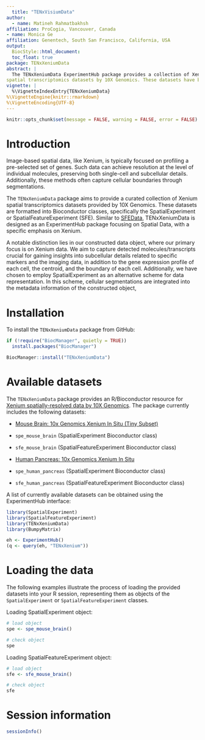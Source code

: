```yaml
---
  title: "TENxVisiumData"
author:
  - name: Matineh Rahmatbakhsh
affiliation: ProCogia, Vancouver, Canada
- name: Monica Ge 
affiliation: Genentech, South San Francisco, California, USA
output:
  BiocStyle::html_document:
  toc_float: true
package: TENxXeniumData
abstract: |
  The TENxXeniumData ExperimentHub package provides a collection of Xenium 
spatial transcriptomics datasets by 10X Genomics. These datasets have been formatted into the Bioconductor classes, the SpatialExperiment or SpatialFeatureExperiment (SFE), to facilitate seamless integration into various applications, including examples, demonstrations, and tutorials. The constructed data objects include gene expression profiles, per-transcript location data, centroid, segmentation boundaries (e.g., cell or nucleus boundaries), and image.
vignette: |
  %\VignetteIndexEntry{TENxXeniumData}
%\VignetteEngine{knitr::rmarkdown}
%\VignetteEncoding{UTF-8}
---
```

  
  ```r
knitr::opts_chunk$set(message = FALSE, warning = FALSE, error = FALSE)
```


# Introduction
Image-based spatial data, like Xenium, is typically focused on profiling a 
pre-selected set of genes. Such data can achieve resolution at the level of 
individual molecules, preserving both single-cell and subcellular details. 
Additionally, these methods often capture cellular boundaries through 
segmentations.

The `TENxXeniumData` package aims to provide a curated collection of Xenium 
spatial transcriptomics datasets provided by 10X Genomics. These 
datasets are formatted into Bioconductor classes, specifically the 
SpatialExperiment or SpatialFeatureExperiment (SFE). Similar to [SFEData](https://bioconductor.org/packages/SFEData/), 
TENxXeniumData is designed as an ExperimentHub package focusing on Spatial 
Data, with a specific emphasis on Xenium.

A notable distinction lies in our constructed data object, where our primary 
focus is on Xenium data. We aim to capture detected molecules/transcripts 
crucial for gaining insights into subcellular details related to specific 
markers and the imaging data, in addition to the gene expression profile of 
each cell, the centroid, and the boundary of each cell. 
Additionally, we have chosen to employ SpatialExperiment as an alternative 
scheme for data representation.  In this scheme, cellular segmentations 
are integrated into the metadata information of the constructed object,


# Installation

To install the `TENxXeniumData` package from GitHub:
  
```r
if (!require("BiocManager", quietly = TRUE))
  install.packages("BiocManager")

BiocManager::install("TENxXeniumData")
```

# Available datasets
The `TENxXeniumData` package provides an R/Bioconductor resource for 
[Xenium spatially-resolved data by 10X Genomics](https://support.10xgenomics.com/spatial-gene-expression/datasets). 
The package currently includes the following datasets:
  
  * [Mouse Brain: 10x Genomics Xenium In Situ (Tiny Subset)](https://www.10xgenomics.com/resources/datasets/fresh-frozen-mouse-brain-for-xenium-explorer-demo-1-standard)
* `spe_mouse_brain` (SpatialExperiment Bioconductor class)
* `sfe_mouse_brain` (SpatialFeatureExperiment Bioconductor class)


* [Human Pancreas: 10x Genomics Xenium In Situ](https://www.10xgenomics.com/resources/datasets/human-pancreas-preview-data-xenium-human-multi-tissue-and-cancer-panel-1-standard)
* `spe_human_pancreas` (SpatialExperiment Bioconductor class)
* `sfe_human_pancreas` (SpatialFeatureExperiment Bioconductor class)  

A list of currently available datasets can be obtained using the ExperimentHub 
interface:
  
```r
library(SpatialExperiment)
library(SpatialFeatureExperiment)
library(TENxXeniumData)
library(BumpyMatrix)

eh <- ExperimentHub()
(q <- query(eh, "TENxXenium"))
```

# Loading the data
The following examples illustrate the process of loading the provided 
datasets into your R session, representing them as objects of 
the `SpatialExperiment` or `SpatialFeatureExperiment` classes.

Loading SpatialExperiment object:
```r
# load object
spe <- spe_mouse_brain()

# check object
spe
```
Loading SpatialFeatureExperiment object:
```r
# load object
sfe <- sfe_mouse_brain()

# check object
sfe
```

# Session information

```r
sessionInfo()
```

